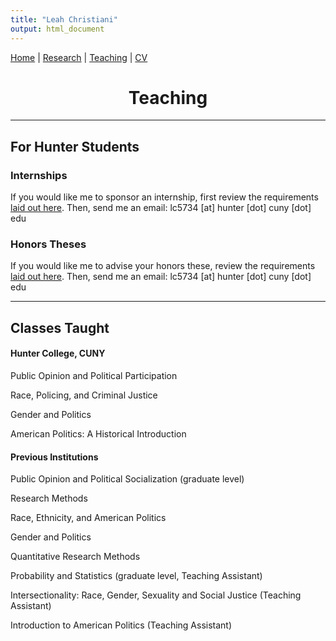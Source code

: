 ```yaml
---
title: "Leah Christiani"
output: html_document
---
```


[Home](index.html) | [Research](research.html) | [Teaching](teaching.html)  | [CV](Christiani_CV.pdf){target="_blank"}

<center> <h1>Teaching</h1> </center>

---

## For Hunter Students

### Internships
If you would like me to sponsor an internship, first review the requirements [laid out here](Guidelines_Christiani.pdf){target="_blank"}. Then, send me an email: lc5734 [at] hunter [dot] cuny [dot] edu

### Honors Theses
If you would like me to advise your honors these, review the requirements [laid out here](HonorsThesis_Expectations.pdf){target="_blank"}. Then, send me an email: lc5734 [at] hunter [dot] cuny [dot] edu

---

## Classes Taught 

#### Hunter College, CUNY

Public Opinion and Political Participation 

Race, Policing, and Criminal Justice

Gender and Politics

American Politics: A Historical Introduction

#### Previous Institutions

Public Opinion and Political Socialization (graduate level)

Research Methods

Race, Ethnicity, and American Politics

Gender and Politics

Quantitative Research Methods

Probability and Statistics (graduate level, Teaching Assistant)

Intersectionality: Race, Gender, Sexuality and Social Justice (Teaching Assistant)

Introduction to American Politics (Teaching Assistant)

<br>
